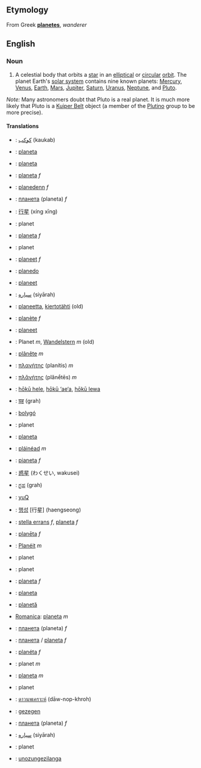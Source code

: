 ==Etymology==
From Greek '''[[planetes]]''', ''wanderer''

==English==

===Noun===
#A celestial body that orbits a [[star]] in an [[elliptical]] or [[circular]] [[orbit]].  The planet Earth's [[solar system]] contains nine known planets: [[Mercury]], [[Venus]], [[Earth]], [[Mars]], [[Jupiter]], [[Saturn]], [[Uranus]], [[Neptune]], and [[Pluto]].

''Note:'' Many astronomers doubt that Pluto is a real planet. It is much more likely that Pluto is a [[Kuiper Belt]] object (a member of the [[Plutino]] group to be more precise).

====Translations====
*{{ar}}: [[كوكب]] (kaukab)
*{{eu}}: [[planeta]]
*{{bns}}: [[planeta]]
*{{bs}}: [[planeta]] ''f''
*{{br}}: [[planedenn]] ''f''
*{{bg}}: [[планета]] (planeta) ''f''
*{{zh}}: [[行星]] (xíng xīng)
*{{hr}}: planet
*{{cz}}: [[planeta]] ''f''
*{{da}}: planet
*{{nl}}: [[planeet]] ''f''
*{{eo}}: [[planedo]]
*{{et}}: [[planeet]]
*{{fa}}: [[سياره]] (siyārah)
*{{fi}}: [[planeetta]], [[kiertotähti]] (old)
*{{fr}}: [[planète]] ''f''
*{{fy}}: [[planeet]]
*{{de}}: Planet ''m'', [[Wandelstern]] ''m'' (old)
*{{gmh}}: [[plânête]] ''m''
*{{el}}: [[πλανήτης]] (planítis) ''m''
*{{grc}}: [[πλᾰνήτης]] (plănḗtēs) ''m''
*{{haw}}: [[hōkū hele]], [[hōkū ‘ae‘a]], [[hōkū lewa]]
*{{hi}}: [[ग्रह]] (grah)
*{{hu}}: [[bolygó]]
*{{id}}: planet
*{{ia}}: [[planeta]]
*{{ga}}: [[pláinéad]] ''m''
*{{it}}: [[pianeta]] ''f''
*{{ja}}: [[惑星]] (わくせい, wakusei)
*{{ka}}: [[ಗ್ರಹ]] (grah)
*{{tlh}}: [[yuQ]]
*{{ko}}: [[행성]] [行星] (haengseong)
*{{la}}: [[stella errans]] ''f'', [[planeta]] ''f''
*{{lv}}: [[planēta]] ''f''
*{{lb}}: [[Planéit]] ''m''
*{{ms}}: planet
*{{no}}: planet
*{{pl}}: [[planeta]] ''f''
*{{pt}}: [[planeta]]
*{{ro}}: [[planetă]]
*[[Romanica]]: [[planeta]] ''m''
*{{ru}}: [[планета]] (planeta) ''f''
*{{se}}: [[планета]] / [[planeta]] ''f''
*{{sk}}: [[planéta]] ''f''
*{{sl}}: planet ''m''
*{{es}}: [[planeta]] ''m''
*{{sv}}: planet
*{{th}}: [[ดาวนพเคราะห์]] (dāw-nop-khroh)
*{{tr}}: [[gezegen]]
*{{uk}}: [[планета]] (planeta) ''f''
*{{ur}}: [[سياره]] (siyārah)
*{{vo}}: planet
*{{zu}}: [[unozungezilanga]]